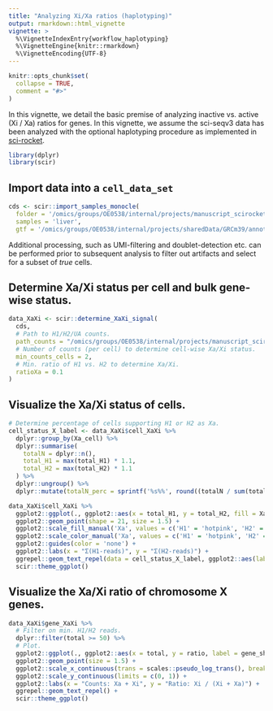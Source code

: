 ```yaml
---
title: "Analyzing Xi/Xa ratios (haplotyping)"
output: rmarkdown::html_vignette
vignette: >
  %\VignetteIndexEntry{workflow_haplotyping}
  %\VignetteEngine{knitr::rmarkdown}
  %\VignetteEncoding{UTF-8}
---
```


```r
knitr::opts_chunk$set(
  collapse = TRUE,
  comment = "#>"
)
```

In this vignette, we detail the basic premise of analyzing inactive vs. active (Xi / Xa) ratios for genes. In this vignette, we assume the sci-seqv3 data has been analyzed with the optional haplotyping procedure as implemented in [sci-rocket](https://github.com/odomlab2/sci-rocket).

```r
library(dplyr)
library(scir)
```
## Import data into a `cell_data_set`

```r
cds <- scir::import_samples_monocle(
  folder = '/omics/groups/OE0538/internal/projects/manuscript_scirocket/workflow/test_haplotyping/alignment/', 
  samples = 'liver', 
  gtf = '/omics/groups/OE0538/internal/projects/sharedData/GRCm39/annotation/gencode.vM31.basic.annotation.gtf')
```

Additional processing, such as UMI-filtering and doublet-detection etc. can be performed prior to subsequent analysis to filter out artifacts and select for a subset of *true* cells.

## Determine Xa/Xi status per cell and bulk gene-wise status.

```r
data_XaXi <- scir::determine_XaXi_signal(
  cds, 
  # Path to H1/H2/UA counts.
  path_counts = "/omics/groups/OE0538/internal/projects/manuscript_scirocket/workflow/test_haplotyping/haplotyping/liver_B6_CAST_EiJ_haplotagged_readcounts.txt", 
  # Number of counts (per cell) to determine cell-wise Xa/Xi status.
  min_counts_cells = 2,
  # Min. ratio of H1 vs. H2 to determine Xa/Xi.
  ratioXa = 0.1
)
```

## Visualize the Xa/Xi status of cells.

```r
# Determine percentage of cells supporting H1 or H2 as Xa.
cell_status_X_label <- data_XaXi$cell_XaXi %>%
  dplyr::group_by(Xa_cell) %>%
  dplyr::summarise(
    totalN = dplyr::n(),
    total_H1 = max(total_H1) * 1.1,
    total_H2 = max(total_H2) * 1.1
  ) %>%
  dplyr::ungroup() %>%
  dplyr::mutate(totalN_perc = sprintf('%s%%', round((totalN / sum(totalN)) * 100, 2)))

data_XaXi$cell_XaXi %>%
  ggplot2::ggplot(., ggplot2::aes(x = total_H1, y = total_H2, fill = Xa_cell)) +
  ggplot2::geom_point(shape = 21, size = 1.5) +
  ggplot2::scale_fill_manual('Xa', values = c('H1' = 'hotpink', 'H2' = 'darkblue', 'UA' = 'grey90')) +
  ggplot2::scale_color_manual('Xa', values = c('H1' = 'hotpink', 'H2' = 'darkblue', 'UA' = 'grey30')) +
  ggplot2::guides(color = 'none') +
  ggplot2::labs(x = "Σ(H1-reads)", y = "Σ(H2-reads)") +
  ggrepel::geom_text_repel(data = cell_status_X_label, ggplot2::aes(label = totalN_perc, color = Xa_cell)) +
  scir::theme_ggplot()
```

## Visualize the Xa/Xi ratio of chromosome X genes.
```r
data_XaXi$gene_XaXi %>% 
  # Filter on min. H1/H2 reads.
  dplyr::filter(total >= 50) %>% 
  # Plot.
  ggplot2::ggplot(., ggplot2::aes(x = total, y = ratio, label = gene_short_name)) +
  ggplot2::geom_point(size = 1.5) +
  ggplot2::scale_x_continuous(trans = scales::pseudo_log_trans(), breaks = c(50, 100, 1000, 10000), limits = c(50, 15000)) +
  ggplot2::scale_y_continuous(limits = c(0, 1)) +
  ggplot2::labs(x = "Counts: Xa + Xi", y = "Ratio: Xi / (Xi + Xa)") +
  ggrepel::geom_text_repel() +
  scir::theme_ggplot()
```
